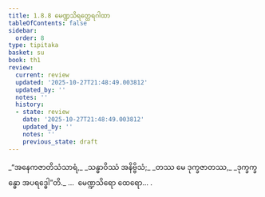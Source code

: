 ```yaml
---
title: 1.8.8 မေဏ္ဍသိရတ္ထေရဂါထာ
tableOfContents: false
sidebar:
  order: 8
type: tipitaka
basket: su
book: th1
review:
  current: review
  updated: '2025-10-27T21:48:49.003812'
  updated_by: ''
  notes: ''
  history:
  - state: review
    date: '2025-10-27T21:48:49.003812'
    updated_by: ''
    notes: ''
    previous_state: draft
---
```



<ReviewStatus review={frontmatter.review} showDetails={true} />

<HypothesisAnnotation frontmatter={frontmatter} />

<DynamicBreadcrumb />

<Division number="78" book="th1" e="ch" v="19" p="237">

<Paragraph number="175" type="verses" book="th1">
_“အနေကဇာတိသံသာရံ,_  
_သန္ဓာဝိဿံ အနိဗ္ဗိသံ;_  
_တဿ မေ ဒုက္ခဇာတဿ,_  
_ဒုက္ခက္ခန္ဓော အပရဒ္ဓေါ”တိ._  


</Paragraph>
</Division>

<Paragraph number="176" type="center" book="th1">
…  မေဏ္ဍသိရော ထေရော… .
</Paragraph>